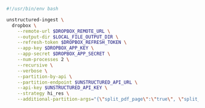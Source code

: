 ```bash CLI
#!/usr/bin/env bash

unstructured-ingest \
  dropbox \
    --remote-url $DROPBOX_REMOTE_URL \
    --output-dir $LOCAL_FILE_OUTPUT_DIR \
    --refresh-token $DROPBOX_REFRESH_TOKEN \
    --app-key $DROPBOX_APP_KEY \
    --app-secret $DROPBOX_APP_SECRET \
    --num-processes 2 \
    --recursive \
    --verbose \
    --partition-by-api \
    --partition-endpoint $UNSTRUCTURED_API_URL \
    --api-key $UNSTRUCTURED_API_KEY \
    --strategy hi_res \
    --additional-partition-args="{\"split_pdf_page\":\"true\", \"split_pdf_allow_failed\":\"true\", \"split_pdf_concurrency_level\": 15}" \
```
